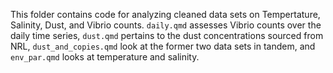 This folder contains code for analyzing cleaned data sets on Tempertature, Salinity, Dust, and Vibrio counts. `daily.qmd` assesses Vibrio counts over the daily time series, `dust.qmd` pertains to the dust concentrations sourced from NRL, `dust_and_copies.qmd` look at the former two data sets in tandem, and `env_par.qmd` looks at temperature and salinity. 